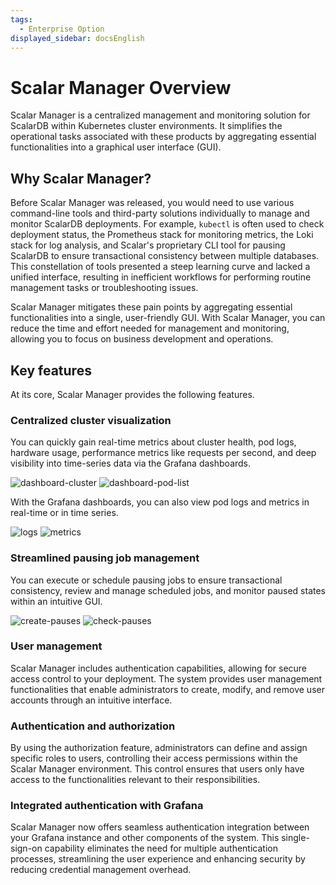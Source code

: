 ```yaml
---
tags:
  - Enterprise Option
displayed_sidebar: docsEnglish
---
```


# Scalar Manager Overview

Scalar Manager is a centralized management and monitoring solution for ScalarDB within Kubernetes cluster environments.
It simplifies the operational tasks associated with these products by aggregating essential functionalities into a graphical user interface (GUI).

## Why Scalar Manager?

Before Scalar Manager was released, you would need to use various command-line tools and third-party solutions individually to manage and monitor ScalarDB deployments.
For example, `kubectl` is often used to check deployment status, the Prometheus stack for monitoring metrics, the Loki stack for log analysis, and Scalar's proprietary CLI tool for pausing ScalarDB to ensure transactional consistency between multiple databases.
This constellation of tools presented a steep learning curve and lacked a unified interface, resulting in inefficient workflows for performing routine management tasks or troubleshooting issues.

Scalar Manager mitigates these pain points by aggregating essential functionalities into a single, user-friendly GUI.
With Scalar Manager, you can reduce the time and effort needed for management and monitoring, allowing you to focus on business development and operations.

## Key features

At its core, Scalar Manager provides the following features.

### Centralized cluster visualization

You can quickly gain real-time metrics about cluster health, pod logs, hardware usage, performance metrics like requests per second, and deep visibility into time-series data via the Grafana dashboards.

![dashboard-cluster](images/dashboard-cluster.png)
![dashboard-pod-list](images/dashboard-pod-list.png)

With the Grafana dashboards, you can also view pod logs and metrics in real-time or in time series.

![logs](images/logs.png)
![metrics](images/metrics2.png)

### Streamlined pausing job management

You can execute or schedule pausing jobs to ensure transactional consistency, review and manage scheduled jobs, and monitor paused states within an intuitive GUI.

![create-pauses](images/backup-and-restore-create-pauses.png)
![check-pauses](images/backup-and-restore-check-pauses.png)

### User management

Scalar Manager includes authentication capabilities, allowing for secure access control to your deployment. The system provides user management functionalities that enable administrators to create, modify, and remove user accounts through an intuitive interface.

### Authentication and authorization

By using the authorization feature, administrators can define and assign specific roles to users, controlling their access permissions within the Scalar Manager environment. This control ensures that users only have access to the functionalities relevant to their responsibilities.

### Integrated authentication with Grafana

Scalar Manager now offers seamless authentication integration between your Grafana instance and other components of the system. This single-sign-on capability eliminates the need for multiple authentication processes, streamlining the user experience and enhancing security by reducing credential management overhead.
